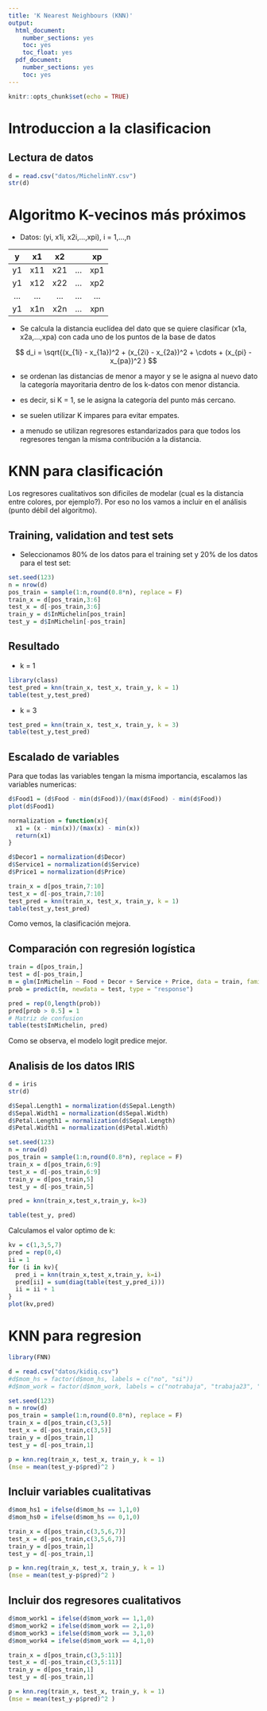 ```yaml
---
title: 'K Nearest Neighbours (KNN)'
output:
  html_document:
    number_sections: yes
    toc: yes
    toc_float: yes
  pdf_document:
    number_sections: yes
    toc: yes
---
```


```r
knitr::opts_chunk$set(echo = TRUE)
```

# Introduccion a la clasificacion

## Lectura de datos

```r
d = read.csv("datos/MichelinNY.csv")
str(d)
```


# Algoritmo K-vecinos más próximos

- Datos: (yi, x1i, x2i,...,xpi), i = 1,...,n

| y   | x1  | x2  |     | xp  |
|:---:|:---:|:---:|:---:|:---:|
| y1  | x11 | x21 | ... | xp1 | 
| y1  | x12 | x22 | ... | xp2 |
| ... | ... | ... | ... | ... | 
| y1  | x1n | x2n | ... | xpn | 


- Se calcula la distancia euclídea del dato que se quiere clasificar (x1a, x2a,...,xpa) con cada uno de los puntos de la base de datos

$$
d_i = \sqrt{(x_{1i} - x_{1a})^2 + (x_{2i} - x_{2a})^2 + \cdots + (x_{pi} - x_{pa})^2 }
$$

- se ordenan las distancias de menor a mayor y se le asigna al nuevo dato la categoría mayoritaria dentro de los k-datos con menor distancia.

- es decir, si K = 1, se le asigna la categoría del punto más cercano.

- se suelen utilizar K impares para evitar empates.

-  a menudo se utilizan regresores estandarizados para que todos los regresores tengan la misma contribución a la distancia.

# KNN para clasificación

Los regresores cualitativos son dificiles de modelar (cual es la distancia entre colores, por ejemplo?). Por eso no los vamos a incluir en el análisis (punto débil del algoritmo).

## Training, validation and test sets

- Seleccionamos 80% de los datos para el training set y 20% de los datos para el test set:

```r
set.seed(123)
n = nrow(d)
pos_train = sample(1:n,round(0.8*n), replace = F)
train_x = d[pos_train,3:6]
test_x = d[-pos_train,3:6]
train_y = d$InMichelin[pos_train]
test_y = d$InMichelin[-pos_train]
```

## Resultado

- k = 1

```r
library(class)
test_pred = knn(train_x, test_x, train_y, k = 1)
table(test_y,test_pred)
```

- k = 3

```r
test_pred = knn(train_x, test_x, train_y, k = 3)
table(test_y,test_pred)
```

## Escalado de variables

Para que todas las variables tengan la misma importancia, escalamos las variables numericas:

```r
d$Food1 = (d$Food - min(d$Food))/(max(d$Food) - min(d$Food))
plot(d$Food1)
```

```r
normalization = function(x){
  x1 = (x - min(x))/(max(x) - min(x))
  return(x1)
}
```

```r
d$Decor1 = normalization(d$Decor)
d$Service1 = normalization(d$Service)
d$Price1 = normalization(d$Price)
```

```r
train_x = d[pos_train,7:10]
test_x = d[-pos_train,7:10]
test_pred = knn(train_x, test_x, train_y, k = 1)
table(test_y,test_pred)
```

Como vemos, la clasificación mejora.

## Comparación con regresión logística

```r
train = d[pos_train,]
test = d[-pos_train,]
m = glm(InMichelin ~ Food + Decor + Service + Price, data = train, family = binomial)
prob = predict(m, newdata = test, type = "response")
```

```r
pred = rep(0,length(prob))
pred[prob > 0.5] = 1
# Matriz de confusion
table(test$InMichelin, pred)
```

Como se observa, el modelo logit predice mejor.

## Analisis de los datos IRIS

```r
d = iris
str(d)
```

```r
d$Sepal.Length1 = normalization(d$Sepal.Length)
d$Sepal.Width1 = normalization(d$Sepal.Width)
d$Petal.Length1 = normalization(d$Sepal.Length)
d$Petal.Width1 = normalization(d$Petal.Width)
```

```r
set.seed(123)
n = nrow(d)
pos_train = sample(1:n,round(0.8*n), replace = F)
train_x = d[pos_train,6:9]
test_x = d[-pos_train,6:9]
train_y = d[pos_train,5]
test_y = d[-pos_train,5]
```


```r
pred = knn(train_x,test_x,train_y, k=3)
```

```r
table(test_y, pred)
```

Calculamos el valor optimo de k:

```r
kv = c(1,3,5,7)
pred = rep(0,4)
ii = 1
for (i in kv){
  pred_i = knn(train_x,test_x,train_y, k=i)
  pred[ii] = sum(diag(table(test_y,pred_i)))
  ii = ii + 1
}
plot(kv,pred)
```

# KNN para regresion

```r
library(FNN)
```


```r
d = read.csv("datos/kidiq.csv")
#d$mom_hs = factor(d$mom_hs, labels = c("no", "si"))
#d$mom_work = factor(d$mom_work, labels = c("notrabaja", "trabaja23", "trabaja1_parcial", "trabaja1_completo"))
```


```r
set.seed(123)
n = nrow(d)
pos_train = sample(1:n,round(0.8*n), replace = F)
train_x = d[pos_train,c(3,5)]
test_x = d[-pos_train,c(3,5)]
train_y = d[pos_train,1]
test_y = d[-pos_train,1]
```

```r
p = knn.reg(train_x, test_x, train_y, k = 1)
(mse = mean(test_y-p$pred)^2 )
```

## Incluir variables cualitativas

```r
d$mom_hs1 = ifelse(d$mom_hs == 1,1,0)
d$mom_hs0 = ifelse(d$mom_hs == 0,1,0)
```

```r
train_x = d[pos_train,c(3,5,6,7)]
test_x = d[-pos_train,c(3,5,6,7)]
train_y = d[pos_train,1]
test_y = d[-pos_train,1]
```

```r
p = knn.reg(train_x, test_x, train_y, k = 1)
(mse = mean(test_y-p$pred)^2 )
```

## Incluir dos regresores cualitativos

```r
d$mom_work1 = ifelse(d$mom_work == 1,1,0)
d$mom_work2 = ifelse(d$mom_work == 2,1,0)
d$mom_work3 = ifelse(d$mom_work == 3,1,0)
d$mom_work4 = ifelse(d$mom_work == 4,1,0)
```

```r
train_x = d[pos_train,c(3,5:11)]
test_x = d[-pos_train,c(3,5:11)]
train_y = d[pos_train,1]
test_y = d[-pos_train,1]
```

```r
p = knn.reg(train_x, test_x, train_y, k = 1)
(mse = mean(test_y-p$pred)^2 )
```